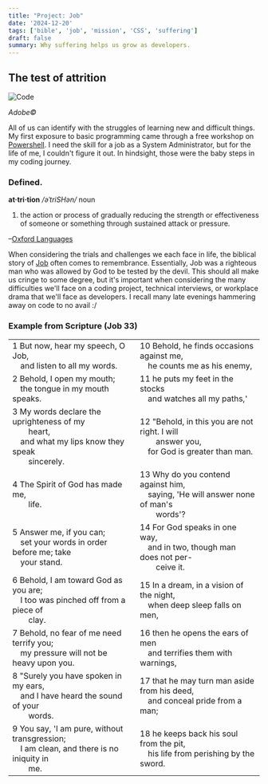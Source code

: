 ```yaml
---
title: "Project: Job"
date: '2024-12-20'
tags: ['bible', 'job', 'mission', 'CSS', 'suffering']
draft: false
summary: Why suffering helps us grow as developers.
---
```


## The test of attrition

<div style={{ textAlign: 'center' }}>
  <img src="/static/images/pawn.jpg" alt="Code" />
  <p><em>Adobe©</em></p>
</div>

All of us can identify with the struggles of learning new and difficult things. My first exposure to basic programming came through a free workshop on <a href="https://www.powershellengineer.com/archive" target="_blank">Powershell</a>. I need the skill for a job as a System Administrator, but for the life of me, I couldn't figure it out. In hindsight, those were the baby steps in my coding journey.

### Defined.

<b>at·tri·tion</b>
<em>/əˈtriSHən/</em>
noun
1. the action or process of gradually reducing the strength or effectiveness of someone or something through sustained attack or pressure.

–<a href="https://www.oed.com/dictionary/attrition_n?tab=meaning_and_use#34022610" target="_blank">Oxford Languages</a>

When considering the trials and challenges we each face in life, the biblical story of <a href="https://bibleproject.com/guides/book-of-job/" target="_blank">Job</a> often comes to remembrance. Essentially, Job was a righteous man who was allowed by God to be tested by the devil. This should all make us cringe to some degree, but it's important when considering the many difficulties we'll face on a coding project, technical interviews, or workplace drama that we'll face as developers. I recall many late evenings hammering away on code to no avail \:/

### Example from Scripture (Job 33)

|                                                                                                |                                                                                                |
|------------------------------------------------------------------------------------------------------------|------------------------------------------------------------------------------------------------------------|
| 1 But now, hear my speech, O Job, <br /> &ensp;&ensp;and listen to all my words.                            | 10 Behold, he finds occasions against me, <br /> &ensp;&ensp;he counts me as his enemy,                    |
| 2 Behold, I open my mouth; <br /> &ensp;&ensp;the tongue in my mouth speaks.                                | 11 he puts my feet in the stocks <br /> &ensp;&ensp;and watches all my paths,'                             |
| 3 My words declare the uprighteness of my <br /> &ensp;&ensp;&ensp;&ensp;heart, <br /> &ensp;&ensp;and what my lips know they speak <br /> &ensp;&ensp;&ensp;&ensp;sincerely. | 12 "Behold, in this you are not right. I will <br /> &ensp;&ensp;&ensp;&ensp;answer you, <br /> &ensp;&ensp;for God is greater than man. |
| 4 The Spirit of God has made me, <br /> &ensp;&ensp;&ensp;&ensp;life.                                          | 13 Why do you contend against him, <br /> &ensp;&ensp;saying, 'He will answer none of man's <br /> &ensp;&ensp;&ensp;&ensp;words'? |
| 5 Answer me, if you can; <br /> &ensp;&ensp;set your words in order before me; take <br /> &ensp;&ensp;your stand. | 14 For God speaks in one way, <br /> &ensp;&ensp;and in two, though man does not per- <br /> &ensp;&ensp;&ensp;&ensp;ceive it. |
| 6 Behold, I am toward God as you are; <br /> &ensp;&ensp;I too was pinched off from a piece of <br /> &ensp;&ensp;&ensp;&ensp;clay. | 15 In a dream, in a vision of the night, <br /> &ensp;&ensp;when deep sleep falls on men,                    |
| 7 Behold, no fear of me need terrify you; <br /> &ensp;&ensp;my pressure will not be heavy upon you.        | 16 then he opens the ears of men <br /> &ensp;&ensp;and terrifies them with warnings,                       |
| 8 "Surely you have spoken in my ears, <br /> &ensp;&ensp;and I have heard the sound of your <br /> &ensp;&ensp;&ensp;&ensp;words. | 17 that he may turn man aside from his deed, <br /> &ensp;&ensp;and conceal pride from a man;               |
| 9 You say, 'I am pure, without transgression; <br /> &ensp;&ensp;I am clean, and there is no iniquity in <br /> &ensp;&ensp;&ensp;&ensp;me. | 18 he keeps back his soul from the pit, <br /> &ensp;&ensp;his life from perishing by the sword.            |
